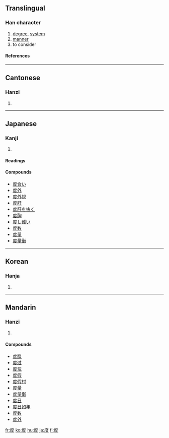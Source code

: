 {{see|廓}}

==Translingual==
===Han character===
{{Han char|rn=53|rad=广|as=06|sn=9|four=0024<sub>7</sub>|canj=戈廿水 (ITE)}}
# [[degree]], [[system]]
# [[manner]]
# to consider
====References====
{{Han ref|kx=0345.260|dkj=09313|dj=0655.150|hdz=20880.060|uh=5EA6|ud=24230|bh=ABD7|bd=43991}}
----
==Cantonese==
===Hanzi===
{{yue-hanzi|jyut=|y=dou6}}
# {{defn|Cantonese}}
----
== Japanese ==
===Kanji===
{{ja-kanji|grade=3|rs=广06}}
# {{defn|Japanese}} 
====Readings====
{{ja-readings|on=[[たく]] (taku)|toon=[[ど]] (do)|kanon=[[と]] (to)|kun=[[たび]] (tabi), [[はかる]] (hakaru), [[めもり]] (memori)}}

====Compounds====
*[[度合い]]
*[[度外]]
*[[度外視]]
*[[度肝]]
*[[度肝を抜く]]
*[[度胸]]
*[[度し難い]]
*[[度数]]
*[[度量]]
*[[度量衡]]
----
==Korean==
===Hanja===
{{ko-hanja|hangeul=[[도]], [[탁]]|rv=do, tak|mr=to, t'ak}}
# {{defn|Korean}}
----
==Mandarin==
===Hanzi===
{{cmn-hanzi|pin=[[dù]] (du4)|wg=tu<sup>4</sup>}}
# {{defn|Mandarin}}

====Compounds====
*[[度牒]]
*[[度过]]
*[[度荒]]
*[[度假]]
*[[度假村]]
*[[度量]]
*[[度量衡]]
*[[度日]]
*[[度日如年]]
*[[度数]]
*[[度外]]

[[fr:度]]
[[ko:度]]
[[hu:度]]
[[ja:度]]
[[fi:度]]